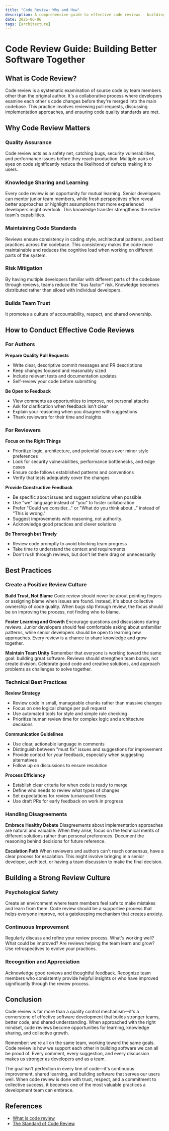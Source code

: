 ```yaml
---
title: "Code Review: Why and How"
description: A comprehensive guide to effective code reviews - building better software through systematic examination, constructive feedback, and team collaboration
date: 2025-06-06
tags: [architecture]
---
```


# Code Review Guide: Building Better Software Together

## What is Code Review?

Code review is a systematic examination of source code by team members other than the original author. It's a collaborative process where developers examine each other's code changes before they're merged into the main codebase. This practice involves reviewing pull requests, discussing implementation approaches, and ensuring code quality standards are met.

## Why Code Review Matters

### Quality Assurance

Code review acts as a safety net, catching bugs, security vulnerabilities, and performance issues before they reach production. Multiple pairs of eyes on code significantly reduce the likelihood of defects making it to users.

### Knowledge Sharing and Learning

Every code review is an opportunity for mutual learning. Senior developers can mentor junior team members, while fresh perspectives often reveal better approaches or highlight assumptions that more experienced developers might overlook. This knowledge transfer strengthens the entire team's capabilities.

### Maintaining Code Standards

Reviews ensure consistency in coding style, architectural patterns, and best practices across the codebase. This consistency makes the code more maintainable and reduces the cognitive load when working on different parts of the system.

### Risk Mitigation

By having multiple developers familiar with different parts of the codebase through reviews, teams reduce the "bus factor" risk. Knowledge becomes distributed rather than siloed with individual developers.

### Builds Team Trust

It promotes a culture of accountability, respect, and shared ownership.

## How to Conduct Effective Code Reviews

### For Authors

**Prepare Quality Pull Requests**

- Write clear, descriptive commit messages and PR descriptions
- Keep changes focused and reasonably sized
- Include relevant tests and documentation updates
- Self-review your code before submitting

**Be Open to Feedback**

- View comments as opportunities to improve, not personal attacks
- Ask for clarification when feedback isn't clear
- Explain your reasoning when you disagree with suggestions
- Thank reviewers for their time and insights

### For Reviewers

**Focus on the Right Things**

- Prioritize logic, architecture, and potential issues over minor style preferences
- Look for security vulnerabilities, performance bottlenecks, and edge cases
- Ensure code follows established patterns and conventions
- Verify that tests adequately cover the changes

**Provide Constructive Feedback**

- Be specific about issues and suggest solutions when possible
- Use "we" language instead of "you" to foster collaboration
- Prefer "Could we consider…" or "What do you think about…" instead of "This is wrong."
- Suggest improvements with reasoning, not authority.
- Acknowledge good practices and clever solutions

**Be Thorough but Timely**

- Review code promptly to avoid blocking team progress
- Take time to understand the context and requirements
- Don't rush through reviews, but don't let them drag on unnecessarily

## Best Practices

### Create a Positive Review Culture

**Build Trust, Not Blame**
Code review should never be about pointing fingers or assigning blame when issues are found. Instead, it's about collective ownership of code quality. When bugs slip through review, the focus should be on improving the process, not finding who to blame.

**Foster Learning and Growth**
Encourage questions and discussions during reviews. Junior developers should feel comfortable asking about unfamiliar patterns, while senior developers should be open to learning new approaches. Every review is a chance to share knowledge and grow together.

**Maintain Team Unity**
Remember that everyone is working toward the same goal: building great software. Reviews should strengthen team bonds, not create division. Celebrate good code and creative solutions, and approach problems as challenges to solve together.

### Technical Best Practices

**Review Strategy**

- Review code in small, manageable chunks rather than massive changes
- Focus on one logical change per pull request
- Use automated tools for style and simple rule checking
- Prioritize human review time for complex logic and architecture decisions

**Communication Guidelines**

- Use clear, actionable language in comments
- Distinguish between "must fix" issues and suggestions for improvement
- Provide context for your feedback, especially when suggesting alternatives
- Follow up on discussions to ensure resolution

**Process Efficiency**

- Establish clear criteria for when code is ready to merge
- Define who needs to review what types of changes
- Set expectations for review turnaround times
- Use draft PRs for early feedback on work in progress

### Handling Disagreements

**Embrace Healthy Debate**
Disagreements about implementation approaches are natural and valuable. When they arise, focus on the technical merits of different solutions rather than personal preferences. Document the reasoning behind decisions for future reference.

**Escalation Path**
When reviewers and authors can't reach consensus, have a clear process for escalation. This might involve bringing in a senior developer, architect, or having a team discussion to make the final decision.

## Building a Strong Review Culture

### Psychological Safety

Create an environment where team members feel safe to make mistakes and learn from them. Code review should be a supportive process that helps everyone improve, not a gatekeeping mechanism that creates anxiety.

### Continuous Improvement

Regularly discuss and refine your review process. What's working well? What could be improved? Are reviews helping the team learn and grow? Use retrospectives to evolve your practices.

### Recognition and Appreciation

Acknowledge good reviews and thoughtful feedback. Recognize team members who consistently provide helpful insights or who have improved significantly through the review process.

## Conclusion

Code review is far more than a quality control mechanism—it's a cornerstone of effective software development that builds stronger teams, better code, and shared understanding. When approached with the right mindset, code reviews become opportunities for learning, knowledge sharing, and collective growth.

Remember: we're all on the same team, working toward the same goals. Code review is how we support each other in building software we can all be proud of. Every comment, every suggestion, and every discussion makes us stronger as developers and as a team.

The goal isn't perfection in every line of code—it's continuous improvement, shared learning, and building software that serves our users well. When code review is done with trust, respect, and a commitment to collective success, it becomes one of the most valuable practices a development team can embrace.

## References

- [What is code review](https://www.atlassian.com/agile/software-development/code-reviews)
- [The Standard of Code Review](https://google.github.io/eng-practices/review/reviewer/standard.html) 